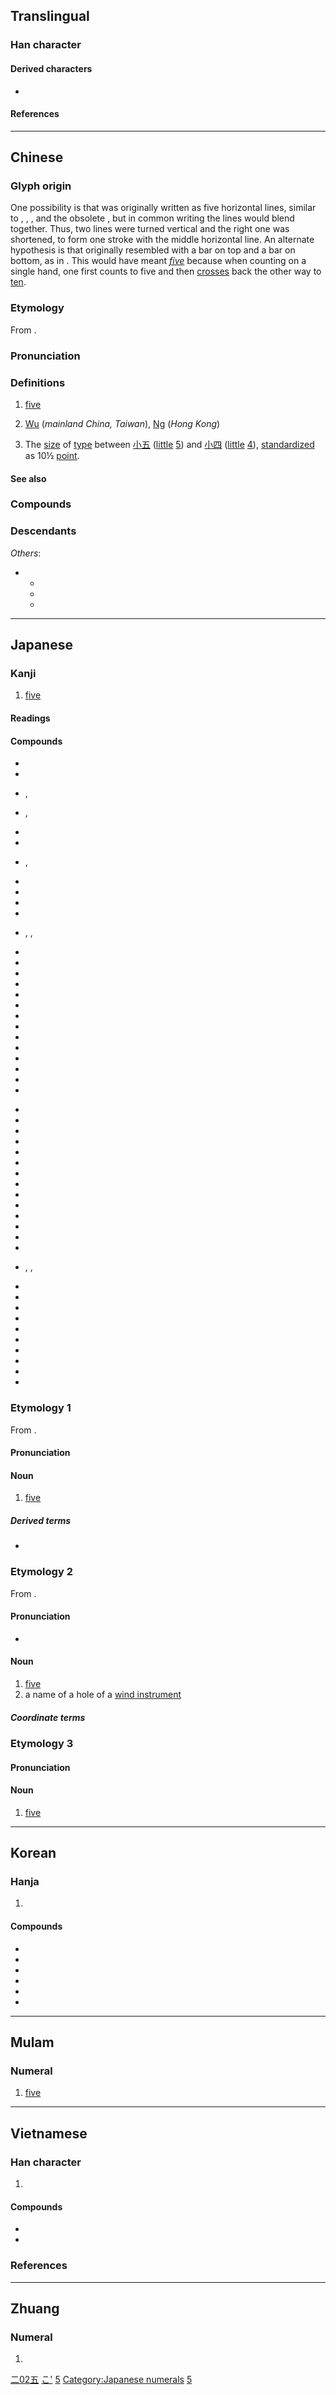{{also|伍|𢀑}}
{{character info/new}}
{{commonscat}}
==Translingual==
{{stroke order|strokes=4}}
{{stroke order|type=animate}}

===Han character===
{{Han char|rn=7|rad=二|as=02|sn=4|four=10107|canj=MDM|ids=⿱一𫝀,⿻丅ユ,⿻工𠃍}}

====Derived characters====
* {{l|mul|[[伍]], [[㕶]], [[𫰌]], [[鿉]], [[𭜐]], [[𦙗]], [[𬂡]], [[𥄬]], [[𥐳]], [[𭈔]], [[𮤴]], [[𮡨]], [[𬃂]], [[𠄼]], [[𫡲]], [[𫡵]], [[𫇩]], [[𠄶]], [[𬂽]], [[㐏]], [[吾]], [[忢]], [[𠄲]], [[𠄻]]}}

====References====
{{Han ref|kx=0086.110|dkj=00257|dj=0178.040|hdz=10011.030|uh=4E94}}

----

==Chinese==
{{zh-forms|alt=伍-financial,㐅,𠄡}}

===Glyph origin===
{{Han etym}}
One possibility is that {{lang|zh|五}} was originally written as five horizontal lines, similar to {{zh-l|*一}}, {{zh-l|*二}}, {{zh-l|*三}}, and the obsolete {{zh-l|*亖|four}}, but in common writing the lines would blend together. Thus, two lines were turned vertical and the right one was shortened, to form one stroke with the middle horizontal line. An alternate hypothesis is that {{lang|zh|五}} originally resembled {{zh-l|*㐅}} with a bar on top and a bar on bottom, as in {{zh-l|*𠄡}}. This would have meant ''[[five]]'' because when counting on a single hand, one first counts to five and then [[crosses]] back the other way to [[ten]].

===Etymology===
From {{inh|zh|sit-pro|*l/b-ŋa||five}}.

===Pronunciation===
{{zh-pron
|m=wǔ
|ma=y
|m-s=wu3
|dg=ву2
|c=ng5
|c-t=
|g=
|h=pfs=ńg;gd=n3
|j=
|mb=ngù
|md=ngô/ngū
|md_note=ngô - vernacular; ngū - literary
|mn=xm,zz,tp,kh,tn,tc,hc,yl,sx,mg,km:gō͘/qz,lk,ph,jj:gǒ͘/xm,zz,tw:ngó͘/qz:gó͘
|mn_note=gō͘/gǒ͘ - vernacular; ngó͘/gó͘ - literary
|mn-t=ngou6/ngou2/u2
|mn-t_note=ngou6 - vernacular; ngou2, u2 - literary
|w=3hhngg,2u
|w_note=3hhngg - vernacular; 2u - literary
|x=
|mc=y
|oc=y
|cat=num,pn
}}

===Definitions===
{{zh-hanzi}}

# [[five]]
# {{surname|zh}} [[Wu]] (''mainland China, Taiwan''), [[Ng]] (''Hong Kong'')
# {{lb|zh|printing}} The [[size]] of [[type]] between [[小五]] ([[little]] [[5]]) and [[小四]] ([[little]] [[4]]), [[standardize]]d as 10½ [[point]].

====See also====
{{Chinese-numbers}}

===Compounds===
{{zh-der|五味子|小五|一五一十|七俠五義|三三五五|三上五落|三不五時|三五|三五好友|三五成群|三令五申|三俠五義|三回五次|三回五轉|三墳五典|三差五錯|三年五載|三智五猜|三朝五日|三江五湖|三牲五鼎|三環五扣|三番五次|三皇五帝|三綱五常|九五|九五之位|九五之尊|二五八|二五更|二五眼|二五耦|二五附稅|二十五史|二十五弦|二百五|五丁|五七|五三慘案|五世其昌|五中|五九國恥|五五憲草|五代|五代十國|五代史|五伯|五位君臣|五位百法|五侯鯖|五倍子|五倍子蟲|五倫|五停心觀|五光十色|五內|五內如焚|五兵|五典|五分明兒|五刑|五功|五加|五加皮|五勞七傷|五十肩|五卅慘案|五口通商|五古|五味|五品|五四運動|五均六管|五城|五堂功課|五大|五大夫|五大建設|五大洋|五大洲|五失本|五奴|五妃廟|五子之歌|五子哭墳|五子棋|五子登科|五字訣|五宗|五官|五專|五小工業|五尺之童|五岳|五岳四瀆|五嶺|五嶽|五帝|五帶|五常|五彩|五彩繽紛|五律|五德|五戒|五折|五指|五指山|五教|五斂子|五斗折腰|五斗櫃|五斗米|五斗米道|五斗解酲|五方|五方佛|五方雜厝|五方雜處|五族|五族共和|五日京兆|五旦七調|五明|五星|五星上將|五星連珠|五更|五更三點|五更天|五更雞|五更頭|五會念佛|五月披裘|五月節|五月花號|五服|五木|五材|五柳先生|五根|五權分立|五權憲法|五步成詩|五步蛇|五毒|五比丘|五洲四海|五涼|五湖|五湖四海|五濁惡世|五熟行|五燈會元|五牲|五牲看碗|五畜|五瘟使|五百|五眼雞|五短身材|五福|五福紙|五福臨門|五禮|五禽戲|五種|五種性|五穀|五穀不分|五穀不升|五穀豐登|五穀豐稔|五絕|五經|五經博士|五經掃地|五經笥|五線譜|五羖大夫|五聲|五股|五育|五胡|五胡亂華|五臟|五臟六腑|五臟廟|五臟神|五臣|五臺山|五色|五色亂目|五色無主|五色祥雲|五色筆|五色繽紛|五花|五花八門|五花大綁|五花官誥|五花度牒|五花爨弄|五花繃裂|五花肉|五花馬|五葷|五蘊|五蟲|五行|五行並下|五行俱下|五行八作|五行四柱|五裂|五見|五角六張|五角大廈|五言古詩|五言詩|五言長城|五講四美|五貢|五費|五路總頭|五路財神|五路酒|五車|五輕|五辟|五通神|五過|五道|五道將軍|五采|五里霧|五量店|五金|五銖錢|五院|五陰|五陰世間|五陵|五陵年少|五陵豪氣|五雀六燕|五零四散|五雷轟頂|五霸|五音|五音不全|五顏六色|五風十雨|五香|五馬|五馬分屍|五體投地|五鬼|五魁|五鳳|五黃六月|亨利五世|修五臟廟|八瓣兒五|八門五花|初一十五|初五隔開|十十五五|十圍五攻|十風五雨|博覽五車|去天尺五|吆五喝六|咸五登三|喓五喝六|喝五吆三|四分五落|四分五裂|四山五岳|四捨五入|四紛五落|四通五達|夏五|夏五郭公|大五金|大烹五鼎|天中五瑞|學富五車|小五義|尺五|廢五金|惠施五車|折腰五斗|拔十失五|拔十得五|拿三道五|挨三頂五|捱三頂五|攢三聚五|新五代史|日誦五車|春秋五霸|書富五車|書讀五車|梁鴻五噫|歌五褲|民歌五褲|牽五掛四|猜三划五|王老五|王雲五|目迷五色|破五|祭五臟廟|視窗九五|禪門五宗|端五|第五縱隊|紅五類|舊五代史|華嚴五祖|行三坐五|趙五娘|跑五方|連三跨五|過五關|郭公夏五|銘感五內|陰陽五行|陳三五娘|陶潛五柳|隔三差五|音學五書|黑五類|墨分五色|鼫鼠五技|五四|五里鋪|五山|五口|五峰|五眼泉|五臺|五曜|五里|五家洲|五結|五日節|五龍山}}

===Descendants===
{{CJKV||ご|오|ngũ}}
''Others'':
* {{desc|bor=1|tai-pro|*haːᶜ||five}}
** {{desc|lo|ຫ້າ}}
** {{desc|th|ห้า}}
** {{desc|za|haj}}

{{zh-cat|Beginning}}

----

==Japanese==
{{cardinalbox|ja|4|5|6|四|六}}

===Kanji===
{{ja-kanji|grade=1|rs=二02}}

# [[five]]

====Readings====
{{ja-readings
|goon=ご
|kanon=ご
|kun=いつ-, いつ-つ
|nanori=い, さ, さつ, ち, ふ, み, め
}}

====Compounds====
{{der-top3|Compounds}}
* {{ja-r|五%節%句|ご%せっ%く|the five seasonal festivals of the Japanese calendar}}
* {{ja-r|五%悪|^ご%あく|(Buddhism) the Five Evils}}
* {{ja-r|五%位%鷺|ご%い%さぎ}}, {{ja-r|五%位%鷺|ゴ%イ%サギ|night heron}}
* {{ja-r|五%十%歩 百%歩|ご%じっ%ぽ ひゃっ%ぽ}}, {{ja-r|五%十%歩 百%歩|ご%じゅっ%ぽ ひゃっ%ぽ}}
* {{ja-r|五%音 音%階|ご%おん おん%かい|pentatonic scale}}
* {{ja-r|五%戒|^ご%かい|(Buddhism) the Five Precepts}}
* {{ja-r|五%角%形|ご%かく%けい}}, {{ja-r|五%角%形|ご%かっ%けい|pentagon}}
* {{ja-r|五%官|ご%かん|the five sense organs}}
* {{ja-r|五%感|ご%かん|the five senses}}
* {{ja-r|五%経|^ご%きょう|(Confucianism) Four Books and Five Classics}}
* {{ja-r|五%桁|ご%けた}}
* {{ja-r|五%月|ご%がつ}}, {{ja-r|五%月|さつ%き}}, {{ja-r|五%月|サツ%キ|May}}
* {{ja-r|五%言%絶%句|ご%ごん%ぜっ%く}}
* {{ja-r|五%言%律%詩|ご%ごん%りっ%し}}
* {{ja-r|五%更|ご%こう}}
* {{ja-r|五%行|^ご%ぎょう|{{w|Wu Xing}}}}
* {{ja-r|五%穀|ご%こく}}
* {{ja-r|五%彩|ご%さい}}
* {{ja-r|五%指|ご%し|five fingers}}
* {{ja-r|五%種 競%技|ご%しゅ きょう%ぎ|pentathlon}}
* {{ja-r|五%重|いつ%え}}
* {{ja-r|五%旬%節|ご%じゅん%せつ}}
* {{ja-r|五%書|ご%しょ}}
* {{ja-r|五%女|ご%じょ}}
* {{ja-r|五%常|^ご%じょう|the five Confucian virtues}}
* {{ja-r|五%情|^ご%じょう|the Five Passions}}
{{der-mid}}
* {{ja-r|五%色|ご%しき}}
* {{ja-r|五%人%組|^ご%にん%ぐみ|Five Households (Edo era civil defence units)}}
* {{ja-r|五%人%囃%子|ご%にん%ばや%し}}
* {{ja-r|五%寸 釘|ご%すん くぎ|a long [[nail]], roughly 15&nbsp;cm in length}}
* {{ja-r|五%節|ご%せつ}}
* {{ja-r|五%線|ご%せん}}
* {{ja-r|五%臓|ご%ぞう}}
* {{ja-r|五%体|ご%たい}}
* {{ja-r|五%段|ご%だん}}
* {{ja-r|五%男|ご%なん}}
* {{ja-r|五%斗%米|ご%と%べい}}
* {{ja-r|五%徳|ご%とく}}
* {{ja-r|五倍子|ふし}}
* {{ja-r|五%風 十%雨|ご%ふう じゅう%う|[[clement]] [[weather]] {{qualifier|literally, “five days and one is windy, ten days and one is rainy”}}}}
* {{ja-r|五%分|ご%ぶ}}, {{ja-r|五%分|ご%ふん}}, {{ja-r|五%分|ご%ぶん}}
* {{ja-r|五%辺%形|ご%へん%けい}}
* {{ja-r|五%面%体|ご%めん%たい|pentahedron}}
* {{ja-r|五%目|ご%もく|mixture}}
* {{ja-r|五%里 霧%中|ご%り む%ちゅう|[[totally]] [[lost]], groping in the dark {{qualifier|literally, “five leagues in the fog”}}}}
* {{ja-r|五%稜%郭|^ご%りょう%かく|Goryōkaku, a star-shaped fort in Hakodate}}
* {{ja-r|五%稜%堡|ご%りょう%ほ}}
* {{ja-r|五%倫|^ご%りん|Gorin, the five Confucian virtues}}
* {{ja-r|五%輪|^ご%りん|Olympics}}
* {{ja-r|五%芒|ご%ぼう|pentagram}}
* {{ja-r|弦%楽 五%重%奏|げん%がく ご%じゅう%そう|[[string]] [[quintet]]}}
{{der-bottom}}

===Etymology 1===
{{ja-kanjitab|いつ|yomi=k}}
From {{inh|ja|ojp|-}}.

====Pronunciation====
{{ja-pron|いつ|yomi=k}}

====Noun====
{{ja-noun|いつ}}

# [[five]]

=====Derived terms=====
* {{ja-r|五つ|いつつ}}

===Etymology 2===
{{ja-kanjitab|ご|yomi=o}}
From {{der|ja|ltc|sort=ご|-}} {{ltc-l|五}}.

====Pronunciation====
{{ja-pron|ご|yomi=o}}
* {{audio|ja|Ja-5-go.ogg|Audio}}

====Noun====
{{ja-noun|ご}}

# [[five]]
# a name of a hole of a [[wind instrument]]

=====Coordinate terms=====
{{japanese number}}

===Etymology 3===
{{ja-kanjitab|い|yomi=k}}

====Pronunciation====
{{ja-pron|い|y=k}}

====Noun====
{{ja-noun|い}}

# [[five]]

[[Category:Grade 1 kanji|二02五]]

[[Category:Japanese basic words|こ']]
[[Category:Japanese numeral symbols|5]]
[[Category:Japanese numerals]]
{{topics|ja|Five}}

----

==Korean==

===Hanja===
{{ko-hanja/new|다섯|오}}

# {{hanja form of|오|[[five]]}}

====Compounds====
{{der-top3|Compounds}}
* {{ko-l|오곡|五穀}}
* {{ko-l|오행|五行}}
* {{ko-l|오온|五蘊}}
* {{ko-l|오십|五十}}
* {{ko-l|오월|五月}}
* {{ko-l|십오|十五}}
{{der-bottom}}

[[Category:Korean numeral symbols|5]]

----

==Mulam==

===Numeral===
{{head|mlm|numeral|tr=kwən1}}

# [[five]]

----

==Vietnamese==

===Han character===
{{vi-readings|rs=二02
|hanviet=ngũ-tdcntd;gdhn;bonet;genibrel
|nom=ngũ-tdcntd;bonet;taberd, ngủ-tdcntd, ngỗ-tdcntd
}}

# {{han tu form of|ngũ|[[five]]}}

====Compounds====
{{der-top3|Compounds}}
* {{vi-l|五穀|ngũ cốc}}
* {{vi-l|五蘊|ngũ uẩn}}
{{der-bottom}}

===References===
<references/>

----

==Zhuang==

===Numeral===
{{za-head|numeral}}

# {{za-sawndip form of|haj||five}}